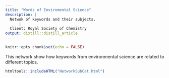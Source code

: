 ```yaml
---
title: "Words of Enviromental Science"
description: |
  Netwok of keywords and their subjects.
      |
  Client: Royal Society of Chemistry
output: distill::distill_article
---
```


```r
knitr::opts_chunk$set(echo = FALSE)
```

This network show how keywords from environmental science are related to different topics. 

```r
htmltools::includeHTML("NetworkSubCat.html")
```


